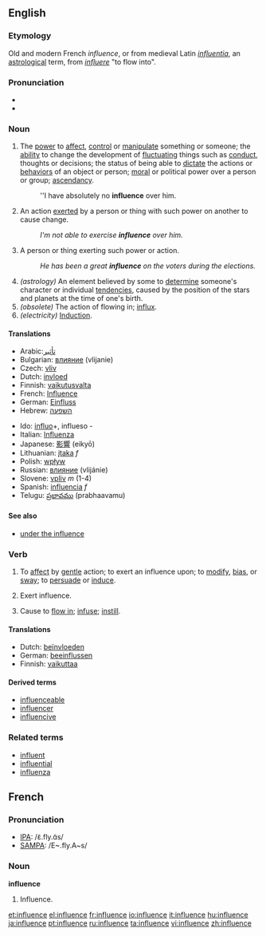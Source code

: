 ==English==

{{rank|lips|donations|George|666|influence|March|whatever|reach}}

===Etymology===
Old and modern French ''influence'', or from medieval Latin ''[[influentia]]'', an [[astrological]] term, from ''[[influere]]'' "to flow into".

===Pronunciation===
* {{IPA|/ˈɪnfluəns/}}
*{{audio|en-us-influence.ogg|Audio (US)}}

===Noun===
{{en-noun|s|-}}
# The [[power]] to [[affect]], [[control]] or [[manipulate]] something or someone; the [[ability]] to change the development of [[fluctuate|fluctuating]] things such as [[conduct]], thoughts or decisions; the status of being able to [[dictate]] the actions or [[behavior]]s of an object or person; [[moral]] or political power over a person or group; [[ascendancy]].
#:''I have absolutely no '''influence''' over him.
# An action [[exert]]ed by a person or thing with such power on another to cause change.
#:''I'm not able to exercise '''influence''' over him.''
# A person or thing exerting such power or action.
#:''He has been a great '''influence''' on the voters during the elections.''
# ''(astrology)'' An element believed by some to [[determine]] someone's character or individual [[tendency|tendencies]], caused by the position of the stars and planets at the time of one's birth.
# ''(obsolete)'' The action of flowing in; [[influx]].
# ''(electricity)'' [[Induction]].

====Translations====
{{top}}
*Arabic:[[تأثير]]
*Bulgarian: [[влияние]] (vlijanie) {{n}}
*Czech: [[vliv]]
*Dutch: [[invloed]]
*Finnish: [[vaikutusvalta]]
*French: [[Influence]]
*German: [[Einfluss]]
*Hebrew: [[השפעה]] {{f}}
{{mid}}
*Ido: [[influo]]+, influeso -
*Italian: [[Influenza]]
*Japanese: [[影響]] (eikyō)
*Lithuanian: [[įtaka]] ''f''
*Polish: [[wpływ]] {{m}}
*Russian: [[влияние]] (vlijánie) {{n}}
*Slovene: [[vpliv]] ''m'' (1-4)
*Spanish: [[influencia]] ''f''
*Telugu: [[ప్రభావము]] (prabhaavamu)
{{bottom}}

====See also====
*[[under the influence]]

===Verb===
{{en-verb|influenc|es}}

# {{transitive}} To [[affect]] by [[gentle]] action; to exert an influence upon; to [[modify]], [[bias]], or [[sway]]; to [[persuade]] or [[induce]].
# {{intransitive}} Exert influence.
# {{context|transitive|obsolete}} Cause to [[flow in]]; [[infuse]]; [[instill]].

====Translations====
*Dutch: [[beïnvloeden]]
*German: [[beeinflussen]]
*Finnish: [[vaikuttaa]]

====Derived terms====
*[[influenceable]]
*[[influencer]]
*[[influencive]]

===Related terms===
*[[influent]]
*[[influential]]
*[[influenza]]

==French==

===Pronunciation===
*[[w:IPA|IPA]]: /ɛ̃.fly.ɑ̃s/
*[[w:SAMPA|SAMPA]]: /E~.fly.A~s/

===Noun===
'''influence'''
# Influence.

[[et:influence]]
[[el:influence]]
[[fr:influence]]
[[io:influence]]
[[it:influence]]
[[hu:influence]]
[[ja:influence]]
[[pt:influence]]
[[ru:influence]]
[[ta:influence]]
[[vi:influence]]
[[zh:influence]]